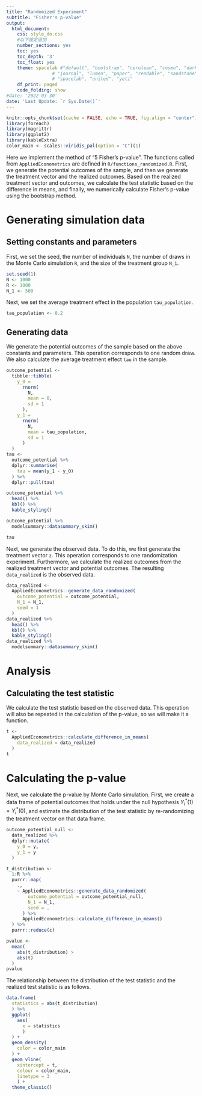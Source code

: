 ```yaml
---
title: "Randomized Experiment"
subtitle: "Fisher's p-value"
output: 
  html_document:
    css: style_do.css
    #以下設定追加
    number_sections: yes
    toc: yes
    toc_depth: '3'
    toc_float: yes
    theme: spacelab #"default", "bootstrap", "cerulean", "cosmo", "darkly", "flatly",
                 # "journal", "lumen", "paper", "readable", "sandstone", "simplex",
                 # "spacelab", "united", "yeti"
    df_print: paged
    code_folding: show
#date: '2022-03-30'
date: 'Last Update: `r Sys.Date()`'
---
```


```r
knitr::opts_chunk$set(cache = FALSE, echo = TRUE, fig.align = "center")
library(foreach)
library(magrittr)
library(ggplot2)
library(kableExtra)
color_main <- scales::viridis_pal(option = "C")(1)
```

Here we implement the method of "5 Fisher's p-value". The functions called from `AppliedEconometrics` are defined in `R/functions_randomized.R`. First, we generate the potential outcomes of the sample, and then we generate the treatment vector and the realized outcomes. Based on the realized treatment vector and outcomes, we calculate the test statistic based on the difference in means, and finally, we numerically calculate Fisher's p-value using the bootstrap method.

# Generating simulation data

## Setting constants and parameters

First, we set the seed, the number of individuals `N`, the number of draws in the Monte Carlo simulation `R`, and the size of the treatment group `N_1`.

```r
set.seed(1)
N <- 1000
R <- 1000
N_1 <- 500
```

Next, we set the average treatment effect in the population `tau_population`.

```r
tau_population <- 0.2
```

## Generating data

We generate the potential outcomes of the sample based on the above constants and parameters. This operation corresponds to one random draw. We also calculate the average treatment effect `tau` in the sample.

```r
outcome_potential <-
  tibble::tibble(
    y_0 = 
      rnorm(
        N, 
        mean = 0, 
        sd = 1
      ),
    y_1 = 
      rnorm(
        N, 
        mean = tau_population, 
        sd = 1
      )
  )
tau <-
  outcome_potential %>%
  dplyr::summarise(
    tau = mean(y_1 - y_0)
  ) %>%
  dplyr::pull(tau)

outcome_potential %>%
  head() %>%
  kbl() %>%
  kable_styling()

outcome_potential %>%
  modelsummary::datasummary_skim()

tau
```

Next, we generate the observed data. To do this, we first generate the treatment vector `z`. This operation corresponds to one randomization experiment. Furthermore, we calculate the realized outcomes from the realized treatment vector and potential outcomes. The resulting `data_realized` is the observed data.

```r
data_realized <-
  AppliedEconometrics::generate_data_randomized(
    outcome_potential = outcome_potential,
    N_1 = N_1,
    seed = 1
  )
data_realized %>%
  head() %>%
  kbl() %>%
  kable_styling()
data_realized %>%
  modelsummary::datasummary_skim()
```

# Analysis  

## Calculating the test statistic

We calculate the test statistic based on the observed data. This operation will also be repeated in the calculation of the p-value, so we will make it a function.

```r
t <- 
  AppliedEconometrics::calculate_difference_in_means(
    data_realized = data_realized
  )
t
```

# Calculating the p-value

Next, we calculate the p-value by Monte Carlo simulation. First, we create a data frame of potential outcomes that holds under the null hypothesis $Y_i^\ast(1)=Y_i^\ast(0)$, and estimate the distribution of the test statistic by re-randomizing the treatment vector on that data frame.

```r
outcome_potential_null <-
  data_realized %>%
  dplyr::mutate(
    y_0 = y,
    y_1 = y
  )

t_distribution <-
  1:R %>%
  purrr::map(
    .,
    ~ AppliedEconometrics::generate_data_randomized(
        outcome_potential = outcome_potential_null,
        N_1 = N_1,
        seed = .
      ) %>%
      AppliedEconometrics::calculate_difference_in_means()
  ) %>%
  purrr::reduce(c)

pvalue <- 
  mean(
    abs(t_distribution) > 
    abs(t)
  )
pvalue
```

The relationship between the distribution of the test statistic and the realized test statistic is as follows.

```r
data.frame(
  statistics = abs(t_distribution)
  ) %>%
  ggplot(
    aes(
      x = statistics
      )
  ) +
  geom_density(
    color = color_main
  ) +
  geom_vline(
    xintercept = t,
    colour = color_main,
    linetype = 3
    ) +
  theme_classic()
```





